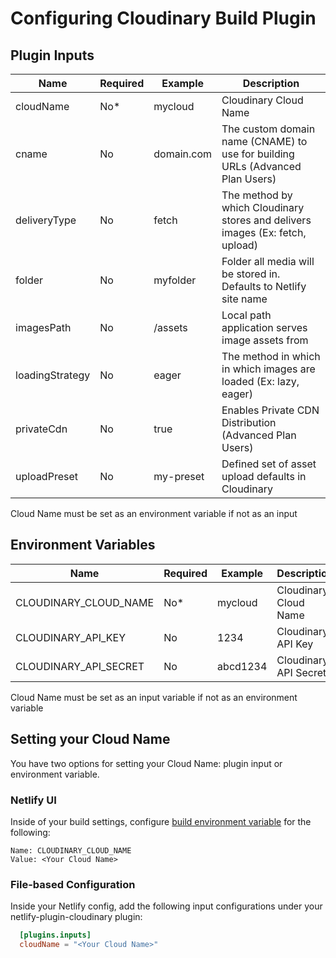 

<Head>
  <title>Configuration - Netlify Cloudinary</title>
  <meta name="description" content="Configuring the Cloudinary Build Plugin for Netlify." />
  <meta name="og:title" content="Configuring Netlify Cloudinary" />
  <meta name="og:description" content="Configuring the Cloudinary Build Plugin for Netlify." />
</Head>

<OgImage
  title="Configuration"
  twitterTitle="Configuring Netlify Cloudinary"
/>

# Configuring Cloudinary Build Plugin

## Plugin Inputs

| Name            | Required | Example   | Description |
|-----------------|----------|-----------| ------------|
| cloudName       | No*      | mycloud   | Cloudinary Cloud Name |
| cname           | No       | domain.com | The custom domain name (CNAME) to use for building URLs (Advanced Plan Users) |
| deliveryType    | No       | fetch     | The method by which Cloudinary stores and delivers images (Ex: fetch, upload) |
| folder          | No       | myfolder  | Folder all media will be stored in. Defaults to Netlify site name |
| imagesPath      | No       | /assets   | Local path application serves image assets from |
| loadingStrategy | No       | eager     | The method in which in which images are loaded (Ex: lazy, eager) |
| privateCdn      | No       | true      | Enables Private CDN Distribution (Advanced Plan Users) |
| uploadPreset    | No       | my-preset | Defined set of asset upload defaults in Cloudinary |

<Callout emoji={false}>
  Cloud Name must be set as an environment variable if not as an input
</Callout>

## Environment Variables

| Name                   | Required | Example  | Description |
|------------------------|----------|----------|-------------|
| CLOUDINARY_CLOUD_NAME  | No*      | mycloud  | Cloudinary Cloud Name |
| CLOUDINARY_API_KEY     | No       | 1234     | Cloudinary API Key |
| CLOUDINARY_API_SECRET  | No       | abcd1234 | Cloudinary API Secret |

<Callout emoji={false}>
  Cloud Name must be set as an input variable if not as an environment variable
</Callout>

## Setting your Cloud Name

You have two options for setting your Cloud Name: plugin input or environment variable.

### Netlify UI

Inside of your build settings, configure [build environment variable](https://docs.netlify.com/configure-builds/environment-variables) for the following:

```
Name: CLOUDINARY_CLOUD_NAME
Value: <Your Cloud Name>
```

### File-based Configuration

Inside your Netlify config, add the following input configurations under your netlify-plugin-cloudinary plugin:

```toml
  [plugins.inputs]
  cloudName = "<Your Cloud Name>"
```